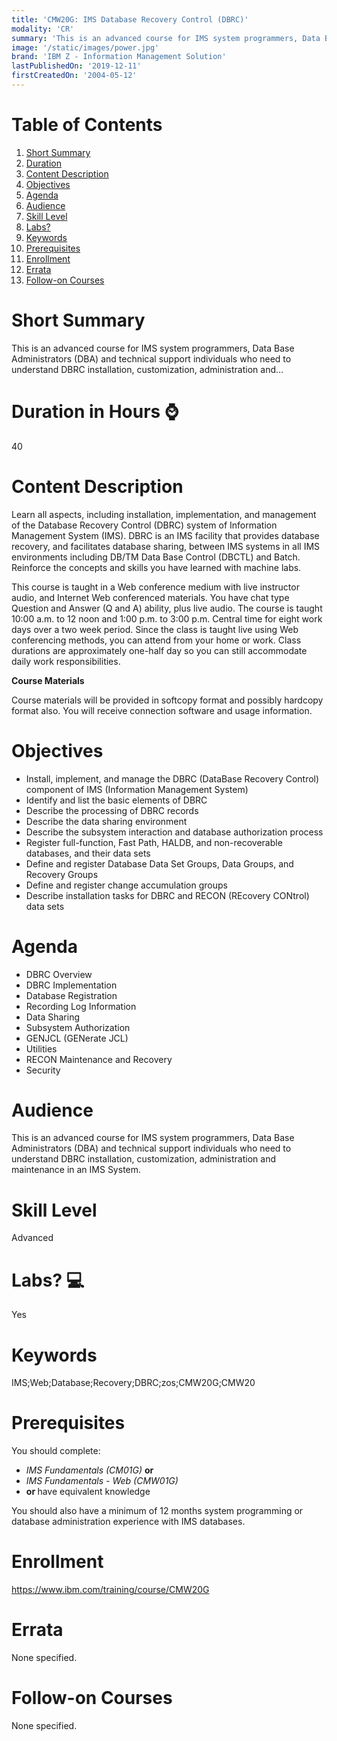 ```yaml
---
title: 'CMW20G: IMS Database Recovery Control (DBRC)'
modality: 'CR'
summary: 'This is an advanced course for IMS system programmers, Data Base Administrators (DBA) and technical support individuals who need to understand DBRC installation, customization, administration and...'
image: '/static/images/power.jpg'
brand: 'IBM Z - Information Management Solution'
lastPublishedOn: '2019-12-11'
firstCreatedOn: '2004-05-12'
---
```

# Table of Contents
1.  [Short Summary](#short-summary)
2.  [Duration](#duration-in-hours-)
3.  [Content Description](#content-description)
4.  [Objectives](#objectives)
5.  [Agenda](#agenda)
6.  [Audience](#audience)
7.  [Skill Level](#skill-level)
8.  [Labs?](#labs-)
9.  [Keywords](#keywords)
10. [Prerequisites](#prerequisites)
11. [Enrollment](#enrollment)
12. [Errata](#errata)
13. [Follow-on Courses](#follow-on-courses)

# Short Summary
This is an advanced course for IMS system programmers, Data Base Administrators (DBA) and technical support individuals who need to understand DBRC installation, customization, administration and...

# Duration in Hours ⌚
40

# Content Description
<p>Learn all aspects, including installation, implementation, and management of the Database Recovery Control (DBRC) system of Information Management System (IMS). DBRC is an IMS facility that provides database recovery, and facilitates database sharing, between IMS systems in all IMS environments including DB/TM Data Base Control (DBCTL) and Batch. Reinforce the concepts and skills you have learned with machine labs.</p>

<p>This course is taught in a Web conference medium with live instructor audio, and Internet Web conferenced materials. You have chat type Question and Answer (Q and A) ability, plus live audio. The course is taught 10:00 a.m. to 12 noon and 1:00 p.m. to 3:00 p.m. Central time for eight work days over a two week period. Since the class is taught live using Web conferencing methods, you can attend from your home or work. Class durations are approximately one-half day so you can still accommodate daily work responsibilities.</p>

<p><strong>Course Materials</strong></p>

<p>Course materials will be provided in softcopy format and possibly hardcopy format also. You will receive connection software and usage information.</p>

# Objectives
<ul>
	<li>Install, implement, and manage the DBRC (DataBase Recovery Control) component of IMS (Information Management System)</li>
	<li>Identify and list the basic elements of DBRC</li>
	<li>Describe the processing of DBRC records</li>
	<li>Describe the data sharing environment</li>
	<li>Describe the subsystem interaction and database authorization process</li>
	<li>Register full-function, Fast Path, HALDB, and non-recoverable databases, and their data sets</li>
	<li>Define and register Database Data Set Groups, Data Groups, and Recovery Groups</li>
	<li>Define and register change accumulation groups</li>
	<li>Describe installation tasks for DBRC and RECON (REcovery CONtrol) data sets</li>
</ul>

# Agenda
<ul><li>DBRC Overview</li><li>DBRC Implementation</li><li>Database Registration</li><li>Recording Log Information</li><li>Data Sharing</li><li>Subsystem Authorization</li><li>GENJCL (GENerate JCL)</li><li>Utilities</li><li>RECON Maintenance and Recovery</li><li>Security</li></ul>

# Audience
<p>This is an advanced course for IMS system programmers, Data Base Administrators (DBA) and technical support individuals who need to understand DBRC installation, customization, administration and maintenance in an IMS System.</p>

# Skill Level
Advanced

# Labs? 💻
Yes

# Keywords
IMS;Web;Database;Recovery;DBRC;zos;CMW20G;CMW20

# Prerequisites
<p>You should complete:</p>

<ul>
	<li><em>IMS Fundamentals</em> <em>(CM01G​)</em> <strong>or</strong></li>
	<li><em>IMS Fundamentals - Web (CMW01​G)</em></li>
	<li><strong>or </strong>have equivalent knowledge</li>
</ul>

<p>You should also have a minimum of 12 months system programming or database administration experience with IMS databases.</p>

# Enrollment
https://www.ibm.com/training/course/CMW20G

# Errata
None specified.

# Follow-on Courses
None specified.


